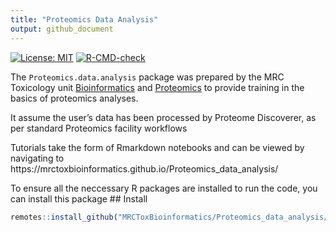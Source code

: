```yaml
---
title: "Proteomics Data Analysis"
output: github_document
---
```


<!-- badges: start -->
[![License: MIT](https://img.shields.io/badge/License-MIT-blue.svg)](https://opensource.org/licenses/MIT)
[![R-CMD-check](https://github.com/MRCToxBioinformatics/Proteomics_data_analysis/workflows/R-CMD-check/badge.svg)](https://github.com/MRCToxBioinformatics/Proteomics_data_analysis/actions)
<!-- badges: end -->

The `Proteomics.data.analysis` package was prepared by the 
MRC Toxicology unit [Bioinformatics](https://www.mrc-tox.cam.ac.uk/facilities/bioinformatics) 
and [Proteomics](https://www.mrc-tox.cam.ac.uk/facilities/proteomics) to 
provide training in the basics of proteomics analyses.

It assume the user's data has been processed by Proteome Discoverer, as per standard
Proteomics facility workflows

Tutorials take the form of Rmarkdown notebooks and can be viewed by navigating to
https://mrctoxbioinformatics.github.io/Proteomics_data_analysis/

To ensure all the neccessary R packages are installed to run the code,
you can install this package
## Install

```r
remotes::install_github("MRCToxBioinformatics/Proteomics_data_analysis/", build_vignettes = TRUE)
```

